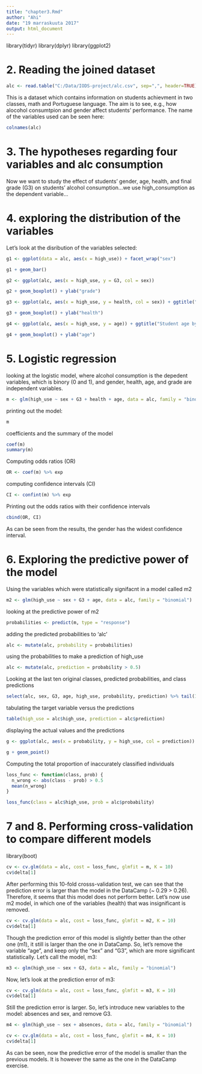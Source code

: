 ```yaml
---
title: "chapter3.Rmd"
author: "Ahi"
date: "19 marraskuuta 2017"
output: html_document
---
```


library(tidyr)
library(dplyr)
library(ggplot2)

# 2. Reading the joined dataset

```r
alc <- read.table("C:/Data/IODS-project/alc.csv", sep=",", header=TRUE)
```

This is a dataset which contains information on students achievment in two classes, math and Portuguese language. The aim is to see, e.g., how alocohol consumtpion and gender affect students' performance. The name of the variables used can be seen here:

```r
colnames(alc)
```

# 3. The hypotheses regarding four variables and alc consumption

Now we want to study the effect of students' gender, age, health, and final grade (G3) on students' alcohol consumption...we use high_consumption as the dependent variable...

# 4. exploring the distribution of the variables 
Let's look at the disribution of the variables selected:

```r
g1 <- ggplot(data = alc, aes(x = high_use)) + facet_wrap("sex")

g1 + geom_bar()

g2 <- ggplot(alc, aes(x = high_use, y = G3, col = sex))

g2 + geom_boxplot() + ylab("grade")

g3 <- ggplot(alc, aes(x = high_use, y = health, col = sex)) + ggtitle("Student health by alcohol consumption and sex")

g3 + geom_boxplot() + ylab("health")

g4 <- ggplot(alc, aes(x = high_use, y = age)) + ggtitle("Student age by alcohol consumption")

g4 + geom_boxplot() + ylab("age")
```

# 5. Logistic regression

looking at the logistic model, where alcohol consumption is the depedent variables, which is binory (0 and 1), and gender, health, age, and grade are independent variables. 
```r
m <- glm(high_use ~ sex + G3 + health + age, data = alc, family = "binomial")
```

printing out the model:
```r
m
```

coefficients and the summary of the model

```r
coef(m)
summary(m)
```
Computing odds ratios (OR)

```r
OR <- coef(m) %>% exp
```

computing confidence intervals (CI)

```r
CI <- confint(m) %>% exp
```
Printing out the odds ratios with their confidence intervals
```r
cbind(OR, CI)
```
As can be seen from the results, the gender has the widest confidence interval. 

# 6. Exploring the predictive power of the model

Using the variables which were statistically signifacnt in a model called m2 
```r
m2 <- glm(high_use ~ sex + G3 + age, data = alc, family = "binomial")
```

looking at the predictive power of m2

```r
probabilities <- predict(m, type = "response")
```

adding the  predicted probabilities to 'alc'
```r
alc <- mutate(alc, probability = probabilities)
```

using the probabilities to make a prediction of high_use
```r
alc <- mutate(alc, prediction = probability > 0.5)
```

Looking at the last ten original classes, predicted probabilities, and class predictions
```r
select(alc, sex, G3, age, high_use, probability, prediction) %>% tail(10)
```

tabulating the target variable versus the predictions
```r
table(high_use = alc$high_use, prediction = alc$prediction)
```

displaying the actual values and the predictions
```r
g <- ggplot(alc, aes(x = probability, y = high_use, col = prediction))

g + geom_point()
```

Computing the total proportion of inaccurately classified individuals 
```r
loss_func <- function(class, prob) {
  n_wrong <- abs(class - prob) > 0.5
  mean(n_wrong)
}

loss_func(class = alc$high_use, prob = alc$probability)
```
 
# 7 and 8. Performing cross-validation to compare different models

library(boot)
```r
cv <- cv.glm(data = alc, cost = loss_func, glmfit = m, K = 10)
cv$delta[1]
```
After performing this 10-fold crosss-validation test, we can see that the prediction error is larger than the model in the DataCamp (~ 0.29 > 0.26). Therefore, it seems that this model does not perform better. Let's now use m2 model, in which one of the variables (health) that was insignificant is removed.

```r
cv <- cv.glm(data = alc, cost = loss_func, glmfit = m2, K = 10)
cv$delta[1]
```
Though the prediction error of this model is slightly better than the other one (m1), it still is larger than the one in DataCamp. So, let's remove the variable "age", and keep only the "sex" and "G3", which are more significant statistically. Let's call the model, m3:

```r
m3 <- glm(high_use ~ sex + G3, data = alc, family = "binomial")
```

Now, let's look at the prediction error of m3:

```r
cv <- cv.glm(data = alc, cost = loss_func, glmfit = m3, K = 10)
cv$delta[1]
```
Still the prediction error is larger. So, let's introduce new variables to the model: absences and sex, and remove G3.   

```r
m4 <- glm(high_use ~ sex + absences, data = alc, family = "binomial")

cv <- cv.glm(data = alc, cost = loss_func, glmfit = m4, K = 10)
cv$delta[1]
```

As can be seen, now the predictive error of the model is smaller than the previous models. It is however the same as the one in the DataCamp exercise.


